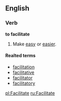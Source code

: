 ==English==

===Verb===
'''to facilitate'''
# Make [[easy]] or [[easier]].

====Realted terms====
*[[facilitation]]
*[[facilitative]]
*[[facilitator]]
*[[facilitatory]]

[[pl:Facilitate]]
[[ru:Facilitate]]